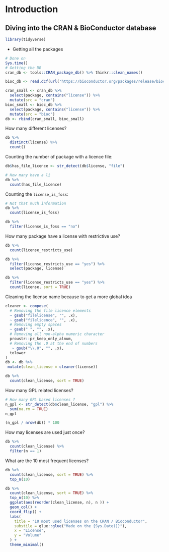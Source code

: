 # Introduction {#intro}

## Diving into the CRAN & BioConductor database

```r
library(tidyverse)
```

- Getting all the packages 

```r
# Done on
Sys.time()
# Getting the DB
cran_db <- tools::CRAN_package_db() %>% thinkr::clean_names()

bioc_db <- read.dcf(url("https://bioconductor.org/packages/release/bioc/src/contrib/PACKAGES")) %>% as.data.frame() %>% thinkr::clean_names()
```

 
```r
cran_small <- cran_db %>% 
  select(package, contains("license")) %>%
  mutate(src = "cran")
bioc_small <- bioc_db %>% 
  select(package, contains("license")) %>%
  mutate(src = "bioc")
db <- rbind(cran_small, bioc_small)
```
 

How many different licenses?

```r
db %>%
  distinct(license) %>% 
  count()
```

Counting the number of package with a licence file:

```r
db$has_file_licence <- str_detect(db$license, "file")

# How many have a li
db %>% 
  count(has_file_licence)
```

Counting the `license_is_foss`:

```r
# Not that much information
db %>% 
  count(license_is_foss)
```

```r
db %>%
  filter(license_is_foss == "no")
```

How many package have a license with restrictive use?

```r
db %>% 
  count(license_restricts_use)

db %>% 
  filter(license_restricts_use == "yes") %>%
  select(package, license)

db %>% 
  filter(license_restricts_use == "yes") %>%
  count(license, sort = TRUE)
```

Cleaning the license name because to get a more global idea

```r
cleaner <- compose(
  # Removing the file licence elements
  ~ gsub("filelicense", "", .x),
  ~ gsub("filelicence", "", .x),
  # Removing empty spaces
  ~ gsub(" ", "", .x),
  # Removing all non-alpha numeric character
  proustr::pr_keep_only_alnum, 
  # Removing the .0 at the end of numbers
   ~ gsub("\\.0", "", .x), 
  tolower
)
db <- db %>%
 mutate(clean_license = cleaner(license)) 

db %>%
  count(clean_license, sort = TRUE)
```

How many GPL related licenses?

```r
# How many GPL based licenses ? 
n_gpl <- str_detect(db$clean_license, "gpl") %>%
  sum(na.rm = TRUE)
n_gpl

(n_gpl / nrow(db)) * 100
```

How may licenses are used just once? 

```r
db %>%
  count(clean_license) %>%
  filter(n == 1)
```

What are the 10 most frequent licenses?

```r
db %>%
  count(clean_license, sort = TRUE) %>%
  top_n(10)
```


```r
db %>%
  count(clean_license, sort = TRUE) %>%
  top_n(10) %>%
  ggplot(aes(reorder(clean_license, n), n )) + 
  geom_col() + 
  coord_flip() +
  labs(
    title = "10 most used licenses on the CRAN / Bioconductor",
    substile = glue::glue("Made on the {Sys.Date()}"), 
    x = "License", 
    y = "Volume"
  ) + 
  theme_minimal()
```
